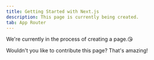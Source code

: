 ```yaml
---
title: Getting Started with Next.js
description: This page is currently being created.
tab: App Router
---
```


We're currently in the process of creating a page.😘

Wouldn't you like to contribute this page? That's amazing!
